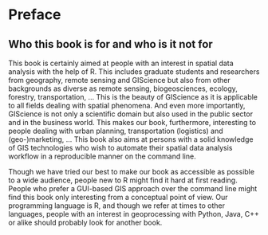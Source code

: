 # Preface

## Who this book is for and who is it not for

This book is certainly aimed at people with an interest in spatial data analysis with the help of R.
This includes graduate students and researchers from geography, remote sensing and GIScience but also from other backgrounds as diverse as remote sensing, biogeosciences, ecology, forestry, transportation, ... <!-- please add further fields-->
This is the beauty of GIScience as it is applicable to all fields dealing with spatial phenomena.
And even more importantly, GIScience is not only a scientific domain but also used in the public sector and in the business world.
This makes our book, furthermore, interesting to people dealing with urban planning, transportation (logistics) and (geo-)marketing, ... <!-- please add further examples-->
This book also aims at persons with a solid knowledge of GIS technologies who wish to automate  their spatial data analysis workflow in a reproducible manner on the command line.

Though we have tried our best to make our book as accessible as possible to a wide audience, people new to R might find it hard at first reading. 
People who prefer a GUI-based GIS approach over the command line might find this book only interesting from a conceptual point of view. 
Our programming language is R, and though we refer at times to other languages, people with an interest in geoprocessing with Python, Java, C++ or alike should probably look for another book.

